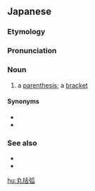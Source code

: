==Japanese==
{{DEFAULTSORT:まるかっこ}}
{{ja-kanjitab|yomi=y|まる|かつ|k2=かっ|こ}}
{{wikipedia|lang=ja|括弧#丸括弧（）|括弧#	種類#丸括弧（）}}

===Etymology===
{{compound|ja|丸|括弧|tr1=maru|t1=[[round]]|tr2=kakko|t2=[[bracket]]}}

===Pronunciation===
{{ja-pron|acc=3|y=y|まるかっこ}}

===Noun===
{{ja-noun|まるかっこ|hhira=まるくわつこ}}

# a [[parenthesis]]; a [[bracket]] {{gloss|either of a pair of brackets ( )}}

====Synonyms====
* {{ja-r|括%弧|かっ%こ}}
* {{ja-r|パーレン}}

===See also===
* {{ja-l|(}}{{ja-l|)}}
* {{ja-l|（}}{{ja-l|）}}

{{topics|ja|Punctuation marks}}

[[hu:丸括弧]]